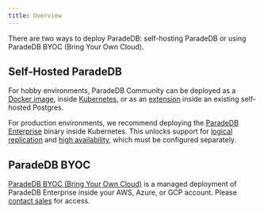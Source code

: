 ```yaml
---
title: Overview
---
```


There are two ways to deploy ParadeDB: self-hosting ParadeDB or using ParadeDB BYOC (Bring Your Own Cloud).

## Self-Hosted ParadeDB

For hobby environments, ParadeDB Community can be deployed as a [Docker image](/deploy/self-hosted/docker),
inside [Kubernetes](/deploy/self-hosted/kubernetes), or as an [extension](/deploy/self-hosted/extensions) inside an existing self-hosted Postgres.

For production environments, we recommend deploying the [ParadeDB Enterprise](/deploy/enterprise) binary inside Kubernetes. This unlocks support for
[logical replication](/deploy/self-hosted/logical-replication) and [high availability](/deploy/self-hosted/high-availability), which must be configured separately.

## ParadeDB BYOC

[ParadeDB BYOC (Bring Your Own Cloud)]() is a managed deployment of ParadeDB Enterprise inside your AWS, Azure, or GCP account.
Please [contact sales](mailto:sales@paradedb.com) for access.
